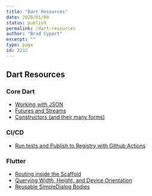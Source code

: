 ```yaml
---
title: "Dart Resources"
date: 2020/01/09
status: publish
permalink: /dart-resources
author: "Brad Cypert"
excerpt: ""
type: page
id: 2232
---
```



## Dart Resources

### Core Dart

- [Working with JSON](/working-with-json-in-dart)
- [Futures and Streams](/dart-futures-and-streams)
- [Constructors (and their many forms)](/the-many-constructors-of-dart)

### CI/CD

- [Run tests and Publish to Registry with Github Actions](/dart-packages-with-github-actions)

### Flutter

- [Routing inside the Scaffold](/flutter-routing-inside-of-the-scaffold)
- [Querying Width, Height, and Device Orientation](/how-to-query-flutter-dimensions-with-mediaquery)
- [Reusable SimpleDialog Bodies](/reusable-simpledialog-bodies-in-flutter)
